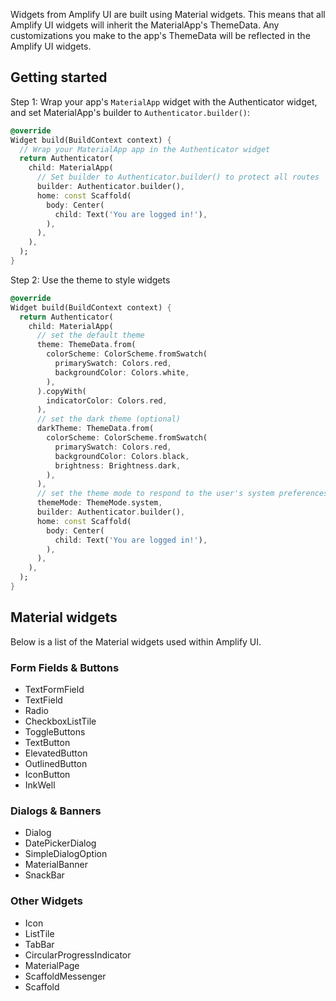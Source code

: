 
Widgets from Amplify UI are built using <Link isExternal href="https://docs.flutter.dev/development/ui/widgets/material">Material widgets</Link>. This means that all Amplify UI widgets will inherit the MaterialApp's <Link isExternal href="https://api.flutter.dev/flutter/material/ThemeData-class.html">ThemeData</Link>. Any customizations you make to the app's ThemeData will be reflected in the Amplify UI widgets.

## Getting started

Step 1: Wrap your app's `MaterialApp` widget with the Authenticator widget, and set MaterialApp's builder to `Authenticator.builder()`:

```dart
@override
Widget build(BuildContext context) {
  // Wrap your MaterialApp app in the Authenticator widget
  return Authenticator(
    child: MaterialApp(
      // Set builder to Authenticator.builder() to protect all routes
      builder: Authenticator.builder(),
      home: const Scaffold(
        body: Center(
          child: Text('You are logged in!'),
        ),
      ),
    ),
  );
}
```

Step 2: Use the theme to style widgets

```dart
@override
Widget build(BuildContext context) {
  return Authenticator(
    child: MaterialApp(
      // set the default theme
      theme: ThemeData.from(
        colorScheme: ColorScheme.fromSwatch(
          primarySwatch: Colors.red,
          backgroundColor: Colors.white,
        ),
      ).copyWith(
        indicatorColor: Colors.red,
      ),
      // set the dark theme (optional)
      darkTheme: ThemeData.from(
        colorScheme: ColorScheme.fromSwatch(
          primarySwatch: Colors.red,
          backgroundColor: Colors.black,
          brightness: Brightness.dark,
        ),
      ),
      // set the theme mode to respond to the user's system preferences (optional)
      themeMode: ThemeMode.system,
      builder: Authenticator.builder(),
      home: const Scaffold(
        body: Center(
          child: Text('You are logged in!'),
        ),
      ),
    ),
  );
}
```

## Material widgets

Below is a list of the Material widgets used within Amplify UI.

### Form Fields & Buttons

- <Link isExternal href="https://api.flutter.dev/flutter/material/TextFormField-class.html">TextFormField</Link>
- <Link isExternal href="https://api.flutter.dev/flutter/material/TextField-class.html">TextField</Link>
- <Link isExternal href="https://api.flutter.dev/flutter/material/Radio-class.html">Radio</Link>
- <Link isExternal href="https://api.flutter.dev/flutter/material/CheckboxListTile-class.html">CheckboxListTile</Link>
- <Link isExternal href="https://api.flutter.dev/flutter/material/ToggleButtons-class.html">ToggleButtons</Link>
- <Link isExternal href="https://api.flutter.dev/flutter/material/TextButton-class.html">TextButton</Link>
- <Link isExternal href="https://api.flutter.dev/flutter/material/ElevatedButton-class.html">ElevatedButton</Link>
- <Link isExternal href="https://api.flutter.dev/flutter/material/OutlinedButton-class.html">OutlinedButton</Link>
- <Link isExternal href="https://api.flutter.dev/flutter/material/IconButton-class.html">IconButton</Link>
- <Link isExternal href="https://api.flutter.dev/flutter/material/InkWell-class.html">InkWell</Link>

### Dialogs & Banners

- <Link isExternal href="https://api.flutter.dev/flutter/material/Dialog-class.html">Dialog</Link>
- <Link isExternal href="https://api.flutter.dev/flutter/material/DatePickerDialog-class.html">DatePickerDialog</Link>
- <Link isExternal href="https://api.flutter.dev/flutter/material/SimpleDialogOption-class.html">SimpleDialogOption</Link>
- <Link isExternal href="https://api.flutter.dev/flutter/material/MaterialBanner-class.html">MaterialBanner</Link>
- <Link isExternal href="https://api.flutter.dev/flutter/material/SnackBar-class.html">SnackBar</Link>

### Other Widgets

- <Link isExternal href="https://api.flutter.dev/flutter/material/Icons-class.html">Icon</Link>
- <Link isExternal href="https://api.flutter.dev/flutter/material/ListTile-class.html">ListTile</Link>
- <Link isExternal href="https://api.flutter.dev/flutter/material/TabBar-class.html">TabBar</Link>
- <Link isExternal href="https://api.flutter.dev/flutter/material/CircularProgressIndicator-class.html">CircularProgressIndicator</Link>
- <Link isExternal href="https://api.flutter.dev/flutter/material/MaterialPage-class.html">MaterialPage</Link>
- <Link isExternal href="https://api.flutter.dev/flutter/material/ScaffoldMessenger-class.html">ScaffoldMessenger</Link>
- <Link isExternal href="https://api.flutter.dev/flutter/material/Scaffold-class.html">Scaffold</Link>
